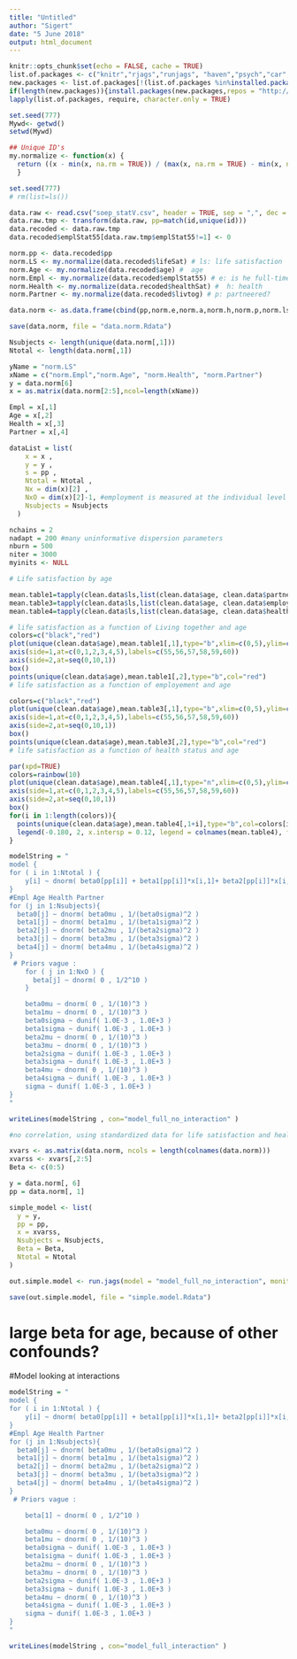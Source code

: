```yaml
---
title: "Untitled"
author: "Sigert"
date: "5 June 2018"
output: html_document
---
```


```r
knitr::opts_chunk$set(echo = FALSE, cache = TRUE)
list.of.packages <- c("knitr","rjags","runjags", "haven","psych","car","magicfor","lattice")
new.packages <- list.of.packages[!(list.of.packages %in%installed.packages()[,"Package"])]
if(length(new.packages)){install.packages(new.packages,repos = "http://cran.us.r-project.org")}
lapply(list.of.packages, require, character.only = TRUE)

set.seed(777)
Mywd<- getwd()
setwd(Mywd)
```

```r
## Unique ID's
my.normalize <- function(x) {
  return ((x - min(x, na.rm = TRUE)) / (max(x, na.rm = TRUE) - min(x, na.rm = TRUE)))
  }

set.seed(777)
# rm(list=ls())

data.raw <- read.csv("soep_statV.csv", header = TRUE, sep = ",", dec = ".")
data.raw.tmp <- transform(data.raw, pp=match(id,unique(id)))
data.recoded <- data.raw.tmp
data.recoded$emplStat55[data.raw.tmp$emplStat55!=1] <- 0

norm.pp <- data.recoded$pp
norm.LS <- my.normalize(data.recoded$lifeSat) # ls: life satisfaction
norm.Age <- my.normalize(data.recoded$age) #  age
norm.Empl <- my.normalize(data.recoded$emplStat55) # e: is he full-time employed?
norm.Health <- my.normalize(data.recoded$healthSat) #  h: health
norm.Partner <- my.normalize(data.recoded$livtog) # p: partneered?

data.norm <- as.data.frame(cbind(pp,norm.e,norm.a,norm.h,norm.p,norm.ls))

save(data.norm, file = "data.norm.Rdata")

Nsubjects <- length(unique(data.norm[,1]))
Ntotal <- length(data.norm[,1])

yName = "norm.LS" 
xName = c("norm.Empl","norm.Age", "norm.Health", "norm.Partner")
y = data.norm[6]
x = as.matrix(data.norm[2:5],ncol=length(xName))

Empl = x[,1]
Age = x[,2] 
Health = x[,3]
Partner = x[,4]


```

```r

dataList = list(
    x = x ,
    y = y ,
    s = pp ,
    Ntotal = Ntotal ,
    Nx = dim(x)[2] ,
    NxO = dim(x)[2]-1, #employment is measured at the individual level
    Nsubjects = Nsubjects 
  )

```



```r
nchains = 2
nadapt = 200 #many uninformative dispersion parameters
nburn = 500
niter = 3000
myinits <- NULL
```


```r
# Life satisfaction by age

mean.table1=tapply(clean.data$ls,list(clean.data$age, clean.data$partner),mean)
mean.table3=tapply(clean.data$ls,list(clean.data$age, clean.data$employ),mean)
mean.table4=tapply(clean.data$ls,list(clean.data$age, clean.data$health),mean)

# life satisfaction as a function of Living together and age
colors=c("black","red")
plot(unique(clean.data$age),mean.table1[,1],type="b",xlim=c(0,5),ylim=c(0,10),xlab="Age (in years)",ylab="Life Satisfaction",axes=F,main="Life satisfaction as a function of Living together and age")
axis(side=1,at=c(0,1,2,3,4,5),labels=c(55,56,57,58,59,60))
axis(side=2,at=seq(0,10,1))
box()
points(unique(clean.data$age),mean.table1[,2],type="b",col="red")
# life satisfaction as a function of employement and age

colors=c("black","red")
plot(unique(clean.data$age),mean.table3[,1],type="b",xlim=c(0,5),ylim=c(0,10),xlab="Age (in years)",ylab="Life Satisfaction",axes=F,main="Life satisfaction as a function of employement and age")
axis(side=1,at=c(0,1,2,3,4,5),labels=c(55,56,57,58,59,60))
axis(side=2,at=seq(0,10,1))
box()
points(unique(clean.data$age),mean.table3[,2],type="b",col="red")
# life satisfaction as a function of health status and age

par(xpd=TRUE)
colors=rainbow(10)
plot(unique(clean.data$age),mean.table4[,1],type="n",xlim=c(0,5),ylim=c(0,10),xlab="Age (in years)",ylab="Life satisfaction",axes=F,main="life satisfaction as a function of health status and age")
axis(side=1,at=c(0,1,2,3,4,5),labels=c(55,56,57,58,59,60))
axis(side=2,at=seq(0,10,1))
box()
for(i in 1:length(colors)){
  points(unique(clean.data$age),mean.table4[,1+i],type="b",col=colors[i])
  legend(-0.180, 2, x.intersp = 0.12, legend = colnames(mean.table4), fill = colors, horiz=TRUE)
}

```

```r
modelString = "
model {
for ( i in 1:Ntotal ) {
	y[i] ~ dnorm( beta0[pp[i]] + beta1[pp[i]]*x[i,1]+ beta2[pp[i]]*x[i, 2]+beta3[pp[i]]*x[i,3]+beta4[pp[i]]*x[i,4] + sum( beta[1:NxO] * x[i,2:Nx] ), 1/sigma^2 )
} 
#Empl Age Health Partner
for (j in 1:Nsubjects){
  beta0[j] ~ dnorm( beta0mu , 1/(beta0sigma)^2 ) 
  beta1[j] ~ dnorm( beta1mu , 1/(beta1sigma)^2 )
  beta2[j] ~ dnorm( beta2mu , 1/(beta2sigma)^2 )
  beta3[j] ~ dnorm( beta3mu , 1/(beta3sigma)^2 )
  beta4[j] ~ dnorm( beta4mu , 1/(beta4sigma)^2 )
}	
 # Priors vague :
    for ( j in 1:NxO ) {
      beta[j] ~ dnorm( 0 , 1/2^10 )
    }

    beta0mu ~ dnorm( 0 , 1/(10)^3 ) 
    beta1mu ~ dnorm( 0 , 1/(10)^3 )
    beta0sigma ~ dunif( 1.0E-3 , 1.0E+3 )  
    beta1sigma ~ dunif( 1.0E-3 , 1.0E+3 )
    beta2mu ~ dnorm( 0 , 1/(10)^3 ) 
    beta3mu ~ dnorm( 0 , 1/(10)^3 )
    beta2sigma ~ dunif( 1.0E-3 , 1.0E+3 )  
    beta3sigma ~ dunif( 1.0E-3 , 1.0E+3 )
    beta4mu ~ dnorm( 0 , 1/(10)^3 ) 
    beta4sigma ~ dunif( 1.0E-3 , 1.0E+3 )  
    sigma ~ dunif( 1.0E-3 , 1.0E+3 )
}
"

writeLines(modelString , con="model_full_no_interaction" )
```

```r
#no correlation, using standardized data for life satisfaction and health variables

xvars <- as.matrix(data.norm, ncols = length(colnames(data.norm)))
xvarss <- xvars[,2:5]
Beta <- c(0:5)

y = data.norm[, 6]
pp = data.norm[, 1]

simple_model <- list(
  y = y,
  pp = pp,
  x = xvarss,
  Nsubjects = Nsubjects,
  Beta = Beta,
  Ntotal = Ntotal
)

out.simple.model <- run.jags(model = "model_full_no_interaction", monitor = c("beta0mu", "beta1mu", "beta2mu","beta3mu","beta4mu", "beta"), data = simple_model, inits = myinits, n.chains = nchains, adapt = nadapt, burnin = nburn, sample = niter)

save(out.simple.model, file = "simple.model.Rdata")

```


# large beta for age, because of other confounds? 
#Model looking at interactions

```r
modelString = "
model {
for ( i in 1:Ntotal ) {
	y[i] ~ dnorm( beta0[pp[i]] + beta1[pp[i]]*x[i,1]+ beta2[pp[i]]*x[i, 2]+beta3[pp[i]]*x[i,3]+beta4[pp[i]]*x[i,4] +  beta[1] * x[i,2], 1/sigma^2 )
} 
#Empl Age Health Partner
for (j in 1:Nsubjects){
  beta0[j] ~ dnorm( beta0mu , 1/(beta0sigma)^2 ) 
  beta1[j] ~ dnorm( beta1mu , 1/(beta1sigma)^2 )
  beta2[j] ~ dnorm( beta2mu , 1/(beta2sigma)^2 )
  beta3[j] ~ dnorm( beta3mu , 1/(beta3sigma)^2 )
  beta4[j] ~ dnorm( beta4mu , 1/(beta4sigma)^2 )
}	
 # Priors vague :

    beta[1] ~ dnorm( 0 , 1/2^10 )

    beta0mu ~ dnorm( 0 , 1/(10)^3 ) 
    beta1mu ~ dnorm( 0 , 1/(10)^3 )
    beta0sigma ~ dunif( 1.0E-3 , 1.0E+3 )  
    beta1sigma ~ dunif( 1.0E-3 , 1.0E+3 )
    beta2mu ~ dnorm( 0 , 1/(10)^3 ) 
    beta3mu ~ dnorm( 0 , 1/(10)^3 )
    beta2sigma ~ dunif( 1.0E-3 , 1.0E+3 )  
    beta3sigma ~ dunif( 1.0E-3 , 1.0E+3 )
    beta4mu ~ dnorm( 0 , 1/(10)^3 ) 
    beta4sigma ~ dunif( 1.0E-3 , 1.0E+3 )  
    sigma ~ dunif( 1.0E-3 , 1.0E+3 )
}
"

writeLines(modelString , con="model_full_interaction" )
```



